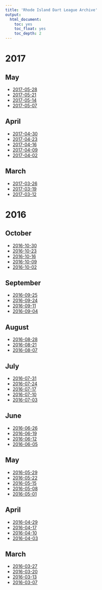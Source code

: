 ```yaml
---
title: 'Rhode Island Dart League Archive'
output:
  html_document:
    toc: yes
    toc_float: yes
    toc_depth: 2
---
```



# 2017


## May

- [2017-05-28](2017-05-28.gif)
- [2017-05-21](2017-05-21.gif)
- [2017-05-14](2017-05-14.gif)
- [2017-05-07](2017-05-07.gif)

## April

- [2017-04-30](2017-04-30.gif)
- [2017-04-23](2017-04-23.gif)
- [2017-04-16](2017-04-16.gif)
- [2017-04-09](2017-04-09.gif)
- [2017-04-02](2017-04-02.gif)

## March

- [2017-03-26](2017-03-26.gif)
- [2017-03-19](2017-03-19.gif)
- [2017-03-12](2017-03-12.gif)

# 2016


## October

- [2016-10-30](2016-10-30.gif)
- [2016-10-23](2016-10-23.gif)
- [2016-10-16](2016-10-16.gif)
- [2016-10-09](2016-10-09.gif)
- [2016-10-02](2016-10-02.gif)

## September

- [2016-09-25](2016-09-25.gif)
- [2016-09-24](2016-09-24.gif)
- [2016-09-11](2016-09-11.gif)
- [2016-09-04](2016-09-04.gif)

## August

- [2016-08-28](2016-08-28.gif)
- [2016-08-21](2016-08-21.gif)
- [2016-08-07](2016-08-07.gif)

## July

- [2016-07-31](2016-07-31.gif)
- [2016-07-24](2016-07-24.gif)
- [2016-07-17](2016-07-17.gif)
- [2016-07-10](2016-07-10.gif)
- [2016-07-03](2016-07-03.gif)

## June

- [2016-06-26](2016-06-26.gif)
- [2016-06-19](2016-06-19.gif)
- [2016-06-12](2016-06-12.gif)
- [2016-06-05](2016-06-05.gif)

## May

- [2016-05-29](2016-05-29.gif)
- [2016-05-22](2016-05-22.gif)
- [2016-05-15](2016-05-15.gif)
- [2016-05-08](2016-05-08.gif)
- [2016-05-01](2016-05-01.gif)

## April

- [2016-04-29](2016-04-29.gif)
- [2016-04-17](2016-04-17.gif)
- [2016-04-10](2016-04-10.gif)
- [2016-04-03](2016-04-03.gif)

## March

- [2016-03-27](2016-03-27.gif)
- [2016-03-20](2016-03-20.gif)
- [2016-03-13](2016-03-13.gif)
- [2016-03-07](2016-03-07.gif)
